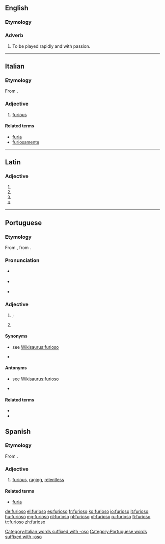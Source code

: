 ==English==

===Etymology===
{{etyl|it|en}}

===Adverb===
{{en-adv|-}}

# {{context|music|lang=en}} To be played rapidly and with passion.

----

==Italian==

===Etymology===
From {{etyl|la|it}} {{term|furiōsus|lang=la}}.

===Adjective===
{{it-adj|furios}}

# [[furious]]

====Related terms====
* [[furia]]
* [[furiosamente]]

[[Category:Italian words suffixed with -oso]]

----

==Latin==

===Adjective===
{{la-adj-form|furiōsō}}

# {{inflection of|furiōsus||dat|m|s|lang=la}}
# {{inflection of|furiōsus||dat|n|s|lang=la}}
# {{inflection of|furiōsus||abl|m|s|lang=la}}
# {{inflection of|furiōsus||abl|n|s|lang=la}}

----

==Portuguese==

===Etymology===
From {{etyl|la|pt}} {{term|furiōsus||furious|lang=la}}, from {{term|furia||rage|lang=la}}.

===Pronunciation===
* {{a|Brazil}} {{IPA|/fu.ɾi.ˈo.zu/|/fu.ˈɾjo.zu/|lang=pt}}
* {{a|South Brazil}} {{IPA|/fu.ɾi.ˈo.zo/|/fu.ˈɾjo.zo/|lang=pt}}
* {{a|PT}} {{IPA|/fu.ˈɾjo.zu/|lang=pt}}

===Adjective===
{{pt-adj|furios|o}}

# {{l/en|furious}}; {{l/en|enraged}}
# {{l/en|furious}} {{gloss|moving or occurring with violence}}
#: {{usex|Vento '''furioso'''.|translation= '''Furious''' wind.|lang=pt}}

====Synonyms====
* {{sense|enraged}} see [[WS:furioso#Synonyms|Wikisaurus:furioso]]
* {{sense|moving or occurring with violence}} {{l/pt|violento}}

====Antonyms====
* {{sense|enraged}} see [[WS:furioso#Antonyms|Wikisaurus:furioso]]
* {{sense|moving or occurring with violence}} {{l/pt|calmo}}

====Related terms====
* {{l/pt|enfurecer}}
* {{l/pt|fúria}}

[[Category:Portuguese words suffixed with -oso]]

==Spanish==

===Etymology===
From {{etyl|la|es}} {{term|furiōsus|lang=la}}.

===Adjective===
{{es-adj|f=furiosa}}

# [[furious]], [[raging]], [[relentless]]

====Related terms====
* [[furia]]

[[de:furioso]]
[[el:furioso]]
[[es:furioso]]
[[fr:furioso]]
[[ko:furioso]]
[[io:furioso]]
[[it:furioso]]
[[hu:furioso]]
[[mg:furioso]]
[[nl:furioso]]
[[pl:furioso]]
[[pt:furioso]]
[[ru:furioso]]
[[fi:furioso]]
[[tr:furioso]]
[[zh:furioso]]